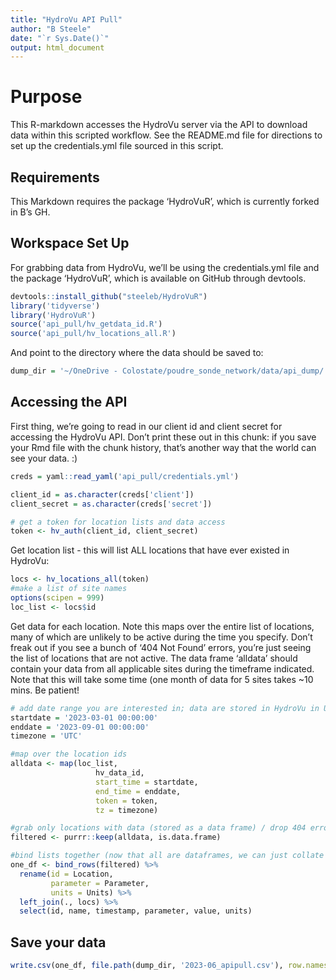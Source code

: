 ```yaml
---
title: "HydroVu API Pull"
author: "B Steele"
date: "`r Sys.Date()`"
output: html_document
---
```


# Purpose

This R-markdown accesses the HydroVu server via the API to download data within this scripted workflow. See the README.md file for directions to set up the credentials.yml file sourced in this script.

## Requirements

This Markdown requires the package 'HydroVuR', which is currently forked in B's GH.

## Workspace Set Up

For grabbing data from HydroVu, we'll be using the credentials.yml file and the package 'HydroVuR', which is available on GitHub through devtools.

```r
devtools::install_github("steeleb/HydroVuR")
library('tidyverse')
library('HydroVuR')
source('api_pull/hv_getdata_id.R')
source('api_pull/hv_locations_all.R')
```

And point to the directory where the data should be saved to:



```r
dump_dir = '~/OneDrive - Colostate/poudre_sonde_network/data/api_dump/'
```


## Accessing the API

First thing, we're going to read in our client id and client secret for accessing the HydroVu API. Don't print these out in this chunk: if you save your Rmd file with the chunk history, that's another way that the world can see your data. :)

```r
creds = yaml::read_yaml('api_pull/credentials.yml')

client_id = as.character(creds['client'])
client_secret = as.character(creds['secret'])

# get a token for location lists and data access
token <- hv_auth(client_id, client_secret)
```

Get location list - this will list ALL locations that have ever existed in HydroVu:

```r
locs <- hv_locations_all(token)
#make a list of site names
options(scipen = 999)
loc_list <- locs$id

```

Get data for each location. Note this maps over the entire list of locations, many of which are unlikely to be active during the time you specify. Don't freak out if you see a bunch of '404 Not Found' errors, you're just seeing the list of locations that are not active. The data frame 'alldata' should contain your data from all applicable sites during the timeframe indicated. Note that this will take some time (one month of data for 5 sites takes \~10 mins. Be patient!

```r
# add date range you are interested in; data are stored in HydroVu in UTC
startdate = '2023-03-01 00:00:00'
enddate = '2023-09-01 00:00:00'
timezone = 'UTC'

#map over the location ids 
alldata <- map(loc_list, 
                   hv_data_id, 
                   start_time = startdate, 
                   end_time = enddate, 
                   token = token, 
                   tz = timezone)

#grab only locations with data (stored as a data frame) / drop 404 errors
filtered <- purrr::keep(alldata, is.data.frame)

#bind lists together (now that all are dataframes, we can just collate quickly)
one_df <- bind_rows(filtered) %>% 
  rename(id = Location,
         parameter = Parameter,
         units = Units) %>% 
  left_join(., locs) %>% 
  select(id, name, timestamp, parameter, value, units)
```

## Save your data

```r
write.csv(one_df, file.path(dump_dir, '2023-06_apipull.csv'), row.names = F)
```
